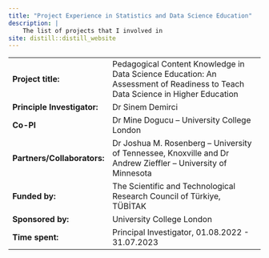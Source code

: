 ```yaml
---
title: "Project Experience in Statistics and Data Science Education"
description: |
    The list of projects that I involved in
site: distill::distill_website
---
```



|                             |  
| :-------------              |:-----------------------                           
| **Project title:**          | Pedagogical Content Knowledge in Data Science Education: An Assessment of Readiness to Teach Data Science in Higher Education
| **Principle Investigator:** | Dr Sinem Demirci
| **Co-PI**                   | Dr Mine Dogucu – University College London
| **Partners/Collaborators:** | Dr Joshua M. Rosenberg – University of Tennessee, Knoxville and Dr Andrew Zieffler – University of Minnesota
| **Funded by:**              | The Scientific and Technological Research Council of Türkiye, TÜBİTAK
| **Sponsored by:**           | University College London
| **Time spent:**             | Principal Investigator, 01.08.2022 - 31.07.2023 

